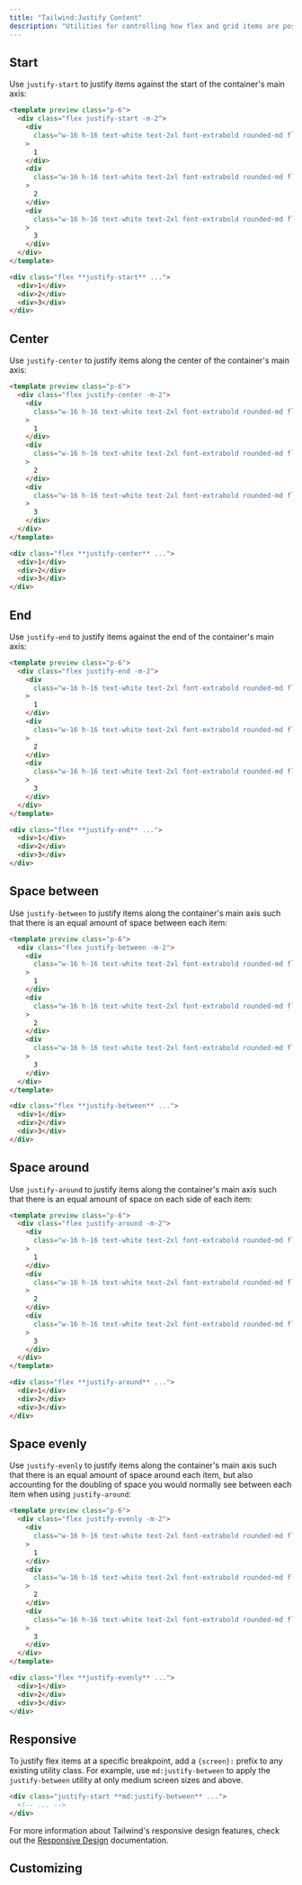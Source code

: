 ```yaml
---
title: "Tailwind:Justify Content"
description: "Utilities for controlling how flex and grid items are positioned along a container's main axis."
---
```




## Start

Use `justify-start` to justify items against the start of the container's main axis:

```html fuchsia
<template preview class="p-6">
  <div class="flex justify-start -m-2">
    <div
      class="w-16 h-16 text-white text-2xl font-extrabold rounded-md flex items-center justify-center bg-fuchsia-500 m-2"
    >
      1
    </div>
    <div
      class="w-16 h-16 text-white text-2xl font-extrabold rounded-md flex items-center justify-center bg-fuchsia-500 m-2"
    >
      2
    </div>
    <div
      class="w-16 h-16 text-white text-2xl font-extrabold rounded-md flex items-center justify-center bg-fuchsia-500 m-2"
    >
      3
    </div>
  </div>
</template>

<div class="flex **justify-start** ...">
  <div>1</div>
  <div>2</div>
  <div>3</div>
</div>
```

## Center

Use `justify-center` to justify items along the center of the container's main axis:

```html indigo
<template preview class="p-6">
  <div class="flex justify-center -m-2">
    <div
      class="w-16 h-16 text-white text-2xl font-extrabold rounded-md flex items-center justify-center bg-indigo-500 m-2"
    >
      1
    </div>
    <div
      class="w-16 h-16 text-white text-2xl font-extrabold rounded-md flex items-center justify-center bg-indigo-500 m-2"
    >
      2
    </div>
    <div
      class="w-16 h-16 text-white text-2xl font-extrabold rounded-md flex items-center justify-center bg-indigo-500 m-2"
    >
      3
    </div>
  </div>
</template>

<div class="flex **justify-center** ...">
  <div>1</div>
  <div>2</div>
  <div>3</div>
</div>
```

## End

Use `justify-end` to justify items against the end of the container's main axis:

```html lightBlue
<template preview class="p-6">
  <div class="flex justify-end -m-2">
    <div
      class="w-16 h-16 text-white text-2xl font-extrabold rounded-md flex items-center justify-center bg-light-blue-500 m-2"
    >
      1
    </div>
    <div
      class="w-16 h-16 text-white text-2xl font-extrabold rounded-md flex items-center justify-center bg-light-blue-500 m-2"
    >
      2
    </div>
    <div
      class="w-16 h-16 text-white text-2xl font-extrabold rounded-md flex items-center justify-center bg-light-blue-500 m-2"
    >
      3
    </div>
  </div>
</template>

<div class="flex **justify-end** ...">
  <div>1</div>
  <div>2</div>
  <div>3</div>
</div>
```

## Space between

Use `justify-between` to justify items along the container's main axis such that there is an equal amount of space between each item:

```html emerald
<template preview class="p-6">
  <div class="flex justify-between -m-2">
    <div
      class="w-16 h-16 text-white text-2xl font-extrabold rounded-md flex items-center justify-center bg-emerald-500 m-2"
    >
      1
    </div>
    <div
      class="w-16 h-16 text-white text-2xl font-extrabold rounded-md flex items-center justify-center bg-emerald-500 m-2"
    >
      2
    </div>
    <div
      class="w-16 h-16 text-white text-2xl font-extrabold rounded-md flex items-center justify-center bg-emerald-500 m-2"
    >
      3
    </div>
  </div>
</template>

<div class="flex **justify-between** ...">
  <div>1</div>
  <div>2</div>
  <div>3</div>
</div>
```

## Space around

Use `justify-around` to justify items along the container's main axis such that there is an equal amount of space on each side of each item:

```html purple
<template preview class="p-6">
  <div class="flex justify-around -m-2">
    <div
      class="w-16 h-16 text-white text-2xl font-extrabold rounded-md flex items-center justify-center bg-purple-500 m-2"
    >
      1
    </div>
    <div
      class="w-16 h-16 text-white text-2xl font-extrabold rounded-md flex items-center justify-center bg-purple-500 m-2"
    >
      2
    </div>
    <div
      class="w-16 h-16 text-white text-2xl font-extrabold rounded-md flex items-center justify-center bg-purple-500 m-2"
    >
      3
    </div>
  </div>
</template>

<div class="flex **justify-around** ...">
  <div>1</div>
  <div>2</div>
  <div>3</div>
</div>
```

## Space evenly

Use `justify-evenly` to justify items along the container's main axis such that there is an equal amount of space around each item, but also accounting for the doubling of space you would normally see between each item when using `justify-around`:

```html amber
<template preview class="p-6">
  <div class="flex justify-evenly -m-2">
    <div
      class="w-16 h-16 text-white text-2xl font-extrabold rounded-md flex items-center justify-center bg-amber-500 m-2"
    >
      1
    </div>
    <div
      class="w-16 h-16 text-white text-2xl font-extrabold rounded-md flex items-center justify-center bg-amber-500 m-2"
    >
      2
    </div>
    <div
      class="w-16 h-16 text-white text-2xl font-extrabold rounded-md flex items-center justify-center bg-amber-500 m-2"
    >
      3
    </div>
  </div>
</template>

<div class="flex **justify-evenly** ...">
  <div>1</div>
  <div>2</div>
  <div>3</div>
</div>
```

## Responsive

To justify flex items at a specific breakpoint, add a `{screen}:` prefix to any existing utility class. For example, use `md:justify-between` to apply the `justify-between` utility at only medium screen sizes and above.

```html
<div class="justify-start **md:justify-between** ...">
  <!-- ... -->
</div>
```

For more information about Tailwind's responsive design features, check out the [Responsive Design](/docs/responsive-design) documentation.

## Customizing
